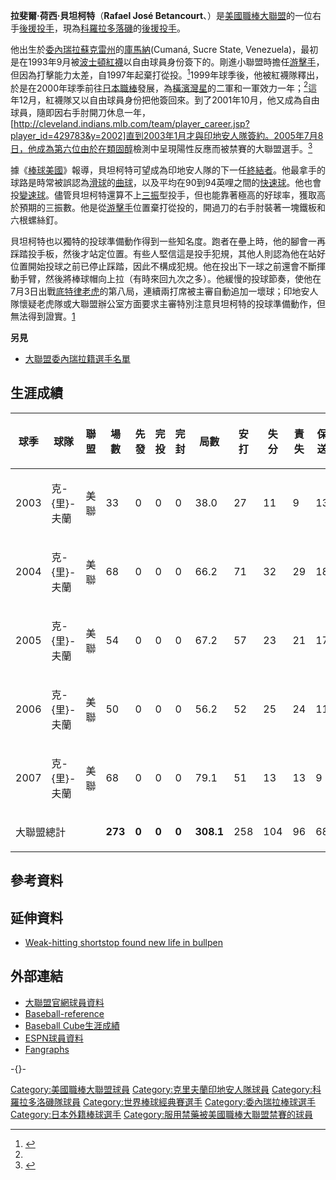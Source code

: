 {{Infobox MLB player|
bgcolor1=#990000|
bgcolor2=#023465|
textcolor1=white|
textcolor2=white|
name=拉斐爾‧貝坦柯特|
image=Jacob's Field Fultz and Betancourt in the Bullpen.jpg|
width=300|
position=後援投手|
team=科羅拉多落磯|
number=63|
bats=右|
throws=右|
birthdate={{birth date and age|1975|4|29}}|
debutdate=7月13日|
debutyear=2003年|
debutteam=克-{里}-夫蘭印地安人|
statyear=2009球季結束|
stat1label=[[勝|勝]]－[[敗|敗]]|
stat1value=23－21|
stat2label=[[防禦率|防禦率]]|
stat2value=3.29|
stat3label=[[三振|三振]]|
stat3value=392|
teams=<nowiki></nowiki>
*[[克里夫蘭印地安人|克里夫蘭印地安人]]({{by|2003年}}－{{by|2009年}})
*[[科羅拉多落磯|科羅拉多落磯]] ({{by|2009年}}－至今)
}}

'''拉斐爾‧荷西‧貝坦柯特'''（'''Rafael José Betancourt'''、{{bd|1975年|4月29日|catIdx=Rafael Betancourt}}）是[[美國職棒大聯盟|美國職棒大聯盟]]的一位右手[[投手#後援投手|後援投手]]，現為[[科羅拉多落磯|科羅拉多落磯]]的[[後援投手|後援投手]]。

他出生於[[委內瑞拉|委內瑞拉]][[蘇克雷州|蘇克雷州]]的[[庫馬納|庫馬納]](Cumaná, Sucre State, Venezuela)，最初是在1993年9月被[[波士頓紅襪|波士頓紅襪]]以自由球員身份簽下的。剛進小聯盟時擔任[[游擊手|游擊手]]，但因為打擊能力太差，自1997年起棄打從投。<ref name="BaseballCube">{{Cite web |url=http://www.thebaseballcube.com/players/B/rafael-betancourt.shtml |title=存档副本 |access-date=2007-10-29 |archive-date=2010-08-12 |archive-url=https://web.archive.org/web/20100812062359/http://www.thebaseballcube.com/players/B/Rafael-Betancourt.shtml |dead-url=no }}</ref>1999年球季後，他被紅襪隊釋出，於是在2000年球季前往[[日本棒球|日本職棒]]發展，為[[橫濱灣星|橫濱灣星]]的二軍和一軍效力一年；<ref name="BaseballCube"/>這年12月，紅襪隊又以自由球員身份把他簽回來。到了2001年10月，他又成為自由球員，隨即因右手肘開刀休息一年，[http://cleveland.indians.mlb.com/team/player_career.jsp?player_id=429783&y=2002]直到2003年1月才與印地安人隊簽約。2005年7月8日，他成為第六位由於在[[類固醇|類固醇]]檢測中呈現陽性反應而被禁賽的大聯盟選手。<ref>{{cite web | title = Players suspended under baseball's steroids policy | publisher = espn.com | date = 2006-06-07 | url = http://sports.espn.go.com/mlb/news/story?id=2474192 | accessdate = 2007-07-20 | archive-date = 2016-01-05 | archive-url = https://web.archive.org/web/20160105073000/http://sports.espn.go.com/mlb/news/story?id=2474192 | dead-url = no }}</ref>

據《[[棒球美國|棒球美國]]》報導，貝坦柯特可望成為印地安人隊的下一任[[終結者|終結者]]。他最拿手的球路是時常被誤認為[[滑球|滑球]]的[[曲球|曲球]]，以及平均在90到94英哩之間的[[快速球|快速球]]。他也會投[[變速球|變速球]]。儘管貝坦柯特還算不上[[三振|三振]]型投手，但也能靠著極高的好球率，獲取高於預期的三振數。他是從[[游擊手|游擊手]]位置棄打從投的，開過刀的右手肘裝著一塊鐵板和六根螺絲釘。

貝坦柯特也以獨特的投球準備動作得到一些知名度。跑者在壘上時，他的腳會一再踩踏投手板，然後才站定位置。有些人堅信這是投手犯規，其他人則認為他在站好位置開始投球之前已停止踩踏，因此不構成犯規。他在投出下一球之前還會不斷揮動手臂，然後將棒球帽向上拉（有時來回九次之多）。他緩慢的投球節奏，使他在7月3日出戰[[底特律老虎|底特律老虎]]的第八局，連續兩打席被主審自動追加一壞球；印地安人隊懷疑老虎隊或大聯盟辦公室方面要求主審特別注意貝坦柯特的投球準備動作，但無法得到證實。[https://web.archive.org/web/20120310072111/http://cleveland.indians.mlb.com/news/article.jsp?ymd=20070704&content_id=2067147&vkey=news_cle&fext=.jsp&c_id=cle]

'''另見'''

* [[大聯盟委內瑞拉籍選手名單|大聯盟委內瑞拉籍選手名單]]

== 生涯成績 ==
{| BORDER="0" CELLPADDING="3" CELLSPACING="0" ID="Table3"
|- ALIGN="center" bgcolor="#e0e0e0"
! ALIGN="center" | 球季
! ALIGN="center" | 球隊
! ALIGN="center" | 聯盟
! ALIGN="center" | 場數
! ALIGN="center" | 先發
! ALIGN="center" | 完投
! ALIGN="center" | 完封
! ALIGN="center" | 局數
! ALIGN="center" | 安打
! ALIGN="center" | 失分
! ALIGN="center" | 責失
! ALIGN="center" | 保送
! ALIGN="center" | 三振
! ALIGN="center" | 勝
! ALIGN="center" | 敗
! ALIGN="center" | 救援
! ALIGN="center" | 防禦
! ALIGN="center" | 打率
|- ALIGN="center" bgcolor="#f0f0f0" 
| ALIGN="center" | 2003
| ALIGN="center" | 克-{里}-夫蘭
| ALIGN="center" | 美聯
| ALIGN="center" | 33
| ALIGN="center" | 0
| ALIGN="center" | 0
| ALIGN="center" | 0
| ALIGN="center" | 38.0
| ALIGN="center" | 27
| ALIGN="center" | 11
| ALIGN="center" | 9
| ALIGN="center" | 13
| ALIGN="center" | 36
| ALIGN="center" | 2
| ALIGN="center" | 2
| ALIGN="center" | 1
| ALIGN="center" | 2.13
| ALIGN="center" | .196
|- ALIGN="center" 
| ALIGN="center" | 2004
| ALIGN="center" | 克-{里}-夫蘭
| ALIGN="center" | 美聯
| ALIGN="center" | 68
| ALIGN="center" | 0
| ALIGN="center" | 0
| ALIGN="center" | 0
| ALIGN="center" | 66.2
| ALIGN="center" | 71
| ALIGN="center" | 32
| ALIGN="center" | 29
| ALIGN="center" | 18
| ALIGN="center" | 76
| ALIGN="center" | 5
| ALIGN="center" | 6
| ALIGN="center" | 4
| ALIGN="center" | 3.92
| ALIGN="center" | .268
|- ALIGN="center" bgcolor="#f0f0f0"
| ALIGN="center" | 2005
| ALIGN="center" | 克-{里}-夫蘭
| ALIGN="center" | 美聯
| ALIGN="center" | 54
| ALIGN="center" | 0
| ALIGN="center" | 0
| ALIGN="center" | 0
| ALIGN="center" | 67.2
| ALIGN="center" | 57
| ALIGN="center" | 23
| ALIGN="center" | 21
| ALIGN="center" | 17
| ALIGN="center" | 73
| ALIGN="center" | 4
| ALIGN="center" | 3
| ALIGN="center" | 1
| ALIGN="center" | 2.79
| ALIGN="center" | .224
|- ALIGN="center" 
| ALIGN="center" | 2006
| ALIGN="center" | 克-{里}-夫蘭
| ALIGN="center" | 美聯
| ALIGN="center" | 50
| ALIGN="center" | 0
| ALIGN="center" | 0
| ALIGN="center" | 0
| ALIGN="center" | 56.2
| ALIGN="center" | 52
| ALIGN="center" | 25
| ALIGN="center" | 24
| ALIGN="center" | 11
| ALIGN="center" | 48
| ALIGN="center" | 3
| ALIGN="center" | 4
| ALIGN="center" | 3
| ALIGN="center" | 3.81
| ALIGN="center" | .241
|- ALIGN="center" bgcolor="#f0f0f0"
| ALIGN="center" | 2007
| ALIGN="center" | 克-{里}-夫蘭
| ALIGN="center" | 美聯
| ALIGN="center" | 68
| ALIGN="center" | 0
| ALIGN="center" | 0
| ALIGN="center" | 0
| ALIGN="center" | 79.1
| ALIGN="center" | 51
| ALIGN="center" | 13
| ALIGN="center" | 13
| ALIGN="center" | 9
| ALIGN="center" | 80
| ALIGN="center" | 5
| ALIGN="center" | 1
| ALIGN="center" | 3
| ALIGN="center" | 1.47
| ALIGN="center" | .183
|- ALIGN="center" bgcolor="#e0e0e0"
! colspan="3" | 大聯盟總計
| ALIGN="center" | '''273'''
| ALIGN="center" | '''0'''
| ALIGN="center" | '''0'''
| ALIGN="center" | '''0'''
| ALIGN="center" | '''308.1'''
! ALIGN="center" | 258
! ALIGN="center" | 104
! ALIGN="center" | 96
! ALIGN="center" | 68
! ALIGN="center" | 313
! ALIGN="center" | 19
! ALIGN="center" | 16
! ALIGN="center" | 12
! ALIGN="center" | 2.80
! ALIGN="center" | .224
|}

== 參考資料 ==
{{reflist}}

== 延伸資料 ==
*[http://www.sfgate.com/cgi-bin/article.cgi?f=/c/a/2007/10/18/SP4QSRGIK.DTL&type=sports Weak-hitting shortstop found new life in bullpen] {{Wayback|url=http://www.sfgate.com/cgi-bin/article.cgi?f=%2Fc%2Fa%2F2007%2F10%2F18%2FSP4QSRGIK.DTL&type=sports |date=20110525075852 }}

== 外部連結 ==
*[http://cleveland.indians.mlb.com/team/player.jsp?player_id=429783 大聯盟官網球員資料] {{Wayback|url=http://cleveland.indians.mlb.com/team/player.jsp?player_id=429783 |date=20091125220153 }}
*[http://www.baseball-reference.com/b/betanra01.shtml Baseball-reference] {{Wayback|url=http://www.baseball-reference.com/b/betanra01.shtml |date=20090401185252 }}
*[http://www.thebaseballcube.com/players/B/rafael-betancourt.shtml Baseball Cube生涯成績] {{Wayback|url=http://www.thebaseballcube.com/players/B/rafael-betancourt.shtml |date=20100812062359 }}
*[http://sports.espn.go.com/mlb/players/stats?playerId=3985 ESPN球員資料]
*[http://www.fangraphs.com/statss.aspx?playerid=177&position=P Fangraphs] {{Wayback|url=http://www.fangraphs.com/statss.aspx?playerid=177&position=P |date=20191028040340 }}


{{科羅拉多洛磯隊當前登錄名單}}
{{DEFAULTSORT:Betancourt, Rafael}}
-{}-

[[Category:美國職棒大聯盟球員|Category:美國職棒大聯盟球員]]
[[Category:克里夫蘭印地安人隊球員|Category:克里夫蘭印地安人隊球員]]
[[Category:科羅拉多洛磯隊球員|Category:科羅拉多洛磯隊球員]]
[[Category:世界棒球經典賽選手|Category:世界棒球經典賽選手]]
[[Category:委內瑞拉棒球選手|Category:委內瑞拉棒球選手]]
[[Category:日本外籍棒球選手|Category:日本外籍棒球選手]]
[[Category:服用禁藥被美國職棒大聯盟禁賽的球員|Category:服用禁藥被美國職棒大聯盟禁賽的球員]]